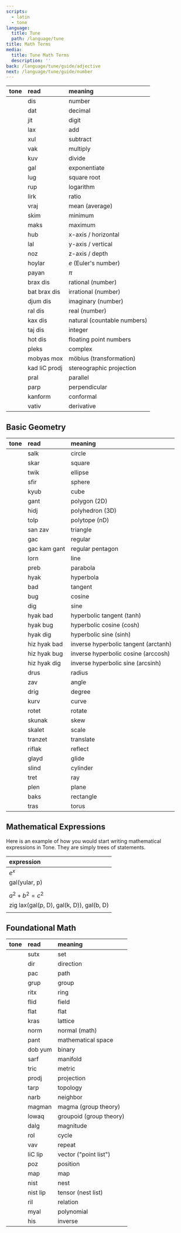 ```yaml
---
scripts:
  - latin
  - tone
language:
  title: Tune
  path: /language/tune
title: Math Terms
media:
  title: Tune Math Terms
  description: ''
back: /language/tune/guide/adjective
next: /language/tune/guide/number
---
```


| tone                       | read          | meaning                     |
| :------------------------- | :------------ | :-------------------------- |
| <T text="dis" />           | dis           | number                      |
| <T text="dat" />           | dat           | decimal                     |
| <T text="jit" />           | jit           | digit                       |
| <T text="lax" />           | lax           | add                         |
| <T text="xul" />           | xul           | subtract                    |
| <T text="vak" />           | vak           | multiply                    |
| <T text="kuv" />           | kuv           | divide                      |
| <T text="gal" />           | gal           | exponentiate                |
| <T text="lug" />           | lug           | square root                 |
| <T text="rup" />           | rup           | logarithm                   |
| <T text="lirk" />          | lirk          | ratio                       |
| <T text="vraj" />          | vraj          | mean (average)              |
| <T text="skim" />          | skim          | minimum                     |
| <T text="maks" />          | maks          | maximum                     |
| <T text="hub" />           | hub           | x-axis / horizontal         |
| <T text="lal" />           | lal           | y-axis / vertical           |
| <T text="noz" />           | noz           | z-axis / depth              |
| <T text="hoylar" />        | hoylar        | $e$ (Euler's number)        |
| <T text="payan" />         | payan         | $\pi$                       |
| <T text="brax dis" />      | brax dis      | rational (number)           |
| <T text="bat brax dis" />  | bat brax dis  | irrational (number)         |
| <T text="djum dis" />      | djum dis      | imaginary (number)          |
| <T text="ral dis" />       | ral dis       | real (number)               |
| <T text="kax dis" />       | kax dis       | natural (countable numbers) |
| <T text="taj dis" />       | taj dis       | integer                     |
| <T text="hot dis" />       | hot dis       | floating point numbers      |
| <T text="pleks" />         | pleks         | complex                     |
| <T text="mobyas mox" />    | mobyas mox    | möbius (transformation)     |
| <T text="kad liC prodj" /> | kad liC prodj | stereographic projection    |
| <T text="pral" />          | pral          | parallel                    |
| <T text="parp" />          | parp          | perpendicular               |
| <T text="kanform" />       | kanform       | conformal                   |
| <T text="vativ" />         | vativ         | derivative                  |

## Basic Geometry

| tone                      | read         | meaning                              |
| :------------------------ | :----------- | :----------------------------------- |
| <T text="salk" />         | salk         | circle                               |
| <T text="skar" />         | skar         | square                               |
| <T text="wan" />          | twik         | ellipse                              |
| <T text="sfir" />         | sfir         | sphere                               |
| <T text="kyub" />         | kyub         | cube                                 |
| <T text="gant" />         | gant         | polygon (2D)                         |
| <T text="hidj" />         | hidj         | polyhedron (3D)                      |
| <T text="tolp" />         | tolp         | polytope (nD)                        |
| <T text="san zav" />      | san zav      | triangle                             |
| <T text="gac" />          | gac          | regular                              |
| <T text="gac kam gant" /> | gac kam gant | regular pentagon                     |
| <T text="lorn" />         | lorn         | line                                 |
| <T text="preb" />         | preb         | parabola                             |
| <T text="hyak" />         | hyak         | hyperbola                            |
| <T text="bad" />          | bad          | tangent                              |
| <T text="bug" />          | bug          | cosine                               |
| <T text="dig" />          | dig          | sine                                 |
| <T text="hyak bad" />     | hyak bad     | hyperbolic tangent (tanh)            |
| <T text="hyak bug" />     | hyak bug     | hyperbolic cosine (cosh)             |
| <T text="hyak dig" />     | hyak dig     | hyperbolic sine (sinh)               |
| <T text="hiz hyak bad" /> | hiz hyak bad | inverse hyperbolic tangent (arctanh) |
| <T text="hiz hyak bug" /> | hiz hyak bug | inverse hyperbolic cosine (arccosh)  |
| <T text="hiz hyak dig" /> | hiz hyak dig | inverse hyperbolic sine (arcsinh)    |
| <T text="drus" />         | drus         | radius                               |
| <T text="zav" />          | zav          | angle                                |
| <T text="drig" />         | drig         | degree                               |
| <T text="kurv" />         | kurv         | curve                                |
| <T text="rotet" />        | rotet        | rotate                               |
| <T text="skunak" />       | skunak       | skew                                 |
| <T text="skalet" />       | skalet       | scale                                |
| <T text="tranzet" />      | tranzet      | translate                            |
| <T text="riflak" />       | riflak       | reflect                              |
| <T text="glayd" />        | glayd        | glide                                |
| <T text="slind" />        | slind        | cylinder                             |
| <T text="tret" />         | tret         | ray                                  |
| <T text="plen" />         | plen         | plane                                |
| <T text="baks" />         | baks         | rectangle                            |
| <T text="tras" />         | tras         | torus                                |

## Mathematical Expressions

Here is an example of how you would start writing mathematical
expressions in Tone. They are simply trees of statements.

| expression                                            |
| :---------------------------------------------------- |
| $e^x$                                                 |
| gal(yular, p)                                         |
| <T text="gal(yular, p)" />                            |
| $a^2 + b^2 = c^2$                                     |
| zig lax(gal(p, D), gal(k, D)), gal(b, D)              |
| <T text="zig lax(gal(p, D), gal(k, D)), gal(b, D)" /> |

## Foundational Math

| tone                  | read     | meaning                 |
| :-------------------- | :------- | :---------------------- |
| <T text="sutx" />     | sutx     | set                     |
| <T text="dir" />      | dir      | direction               |
| <T text="pac" />      | pac      | path                    |
| <T text="grup" />     | grup     | group                   |
| <T text="ritx" />     | ritx     | ring                    |
| <T text="flid" />     | flid     | field                   |
| <T text="flat" />     | flat     | flat                    |
| <T text="kras" />     | kras     | lattice                 |
| <T text="norm" />     | norm     | normal (math)           |
| <T text="pant" />     | pant     | mathematical space      |
| <T text="dob yum" />  | dob yum  | binary                  |
| <T text="sarf" />     | sarf     | manifold                |
| <T text="tric" />     | tric     | metric                  |
| <T text="prodj" />    | prodj    | projection              |
| <T text="tarp" />     | tarp     | topology                |
| <T text="narb" />     | narb     | neighbor                |
| <T text="magman" />   | magman   | magma (group theory)    |
| <T text="lowaq" />    | lowaq    | groupoid (group theory) |
| <T text="dalg" />     | dalg     | magnitude               |
| <T text="rol" />      | rol      | cycle                   |
| <T text="vav" />      | vav      | repeat                  |
| <T text="liC lip" />  | liC lip  | vector ("point list")   |
| <T text="poz" />      | poz      | position                |
| <T text="map" />      | map      | map                     |
| <T text="nist" />     | nist     | nest                    |
| <T text="nist lip" /> | nist lip | tensor (nest list)      |
| <T text="ril" />      | ril      | relation                |
| <T text="norm" />     | myal     | polynomial              |
| <T text="his" />      | his      | inverse                 |
